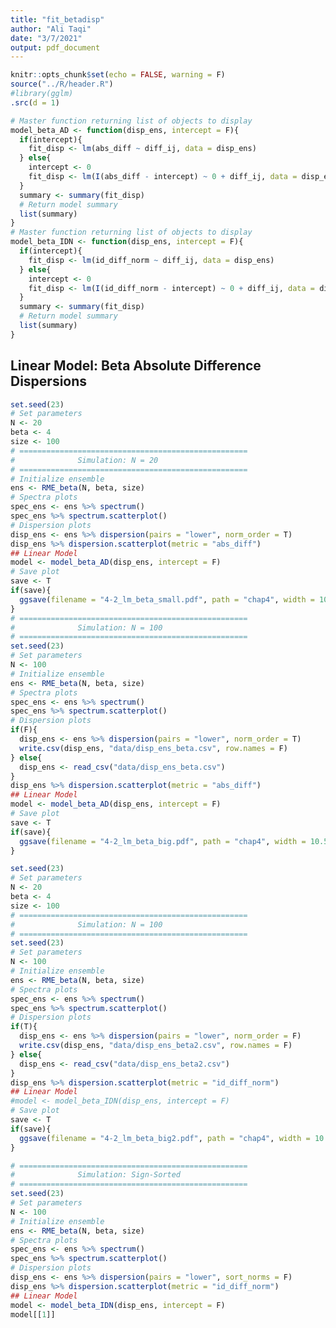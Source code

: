 ```yaml
---
title: "fit_betadisp"
author: "Ali Taqi"
date: "3/7/2021"
output: pdf_document
---
```


```r
knitr::opts_chunk$set(echo = FALSE, warning = F)
source("../R/header.R")
#library(gglm)
.src(d = 1)
```

```r
# Master function returning list of objects to display
model_beta_AD <- function(disp_ens, intercept = F){
  if(intercept){
    fit_disp <- lm(abs_diff ~ diff_ij, data = disp_ens)
  } else{
    intercept <- 0
    fit_disp <- lm(I(abs_diff - intercept) ~ 0 + diff_ij, data = disp_ens)
  }
  summary <- summary(fit_disp)
  # Return model summary
  list(summary)
}
# Master function returning list of objects to display
model_beta_IDN <- function(disp_ens, intercept = F){
  if(intercept){
    fit_disp <- lm(id_diff_norm ~ diff_ij, data = disp_ens)
  } else{
    intercept <- 0
    fit_disp <- lm(I(id_diff_norm - intercept) ~ 0 + diff_ij, data = disp_ens)
  }
  summary <- summary(fit_disp)
  # Return model summary
  list(summary)
}
```

## Linear Model: Beta Absolute Difference Dispersions 

```r
set.seed(23)
# Set parameters
N <- 20
beta <- 4
size <- 100
# ===================================================
#              Simulation: N = 20
# ===================================================
# Initialize ensemble
ens <- RME_beta(N, beta, size)
# Spectra plots
spec_ens <- ens %>% spectrum()
spec_ens %>% spectrum.scatterplot()
# Dispersion plots
disp_ens <- ens %>% dispersion(pairs = "lower", norm_order = T)
disp_ens %>% dispersion.scatterplot(metric = "abs_diff")
## Linear Model
model <- model_beta_AD(disp_ens, intercept = F)
# Save plot
save <- T
if(save){
  ggsave(filename = "4-2_lm_beta_small.pdf", path = "chap4", width = 10.5, height = 7)
}
# ===================================================
#              Simulation: N = 100
# ===================================================
set.seed(23)
# Set parameters
N <- 100
# Initialize ensemble
ens <- RME_beta(N, beta, size)
# Spectra plots
spec_ens <- ens %>% spectrum()
spec_ens %>% spectrum.scatterplot()
# Dispersion plots
if(F){ 
  disp_ens <- ens %>% dispersion(pairs = "lower", norm_order = T)
  write.csv(disp_ens, "data/disp_ens_beta.csv", row.names = F)
} else{
  disp_ens <- read_csv("data/disp_ens_beta.csv")
}
disp_ens %>% dispersion.scatterplot(metric = "abs_diff")
## Linear Model
model <- model_beta_AD(disp_ens, intercept = F)
# Save plot
save <- T
if(save){
  ggsave(filename = "4-2_lm_beta_big.pdf", path = "chap4", width = 10.5, height = 7)
}
```

```r
set.seed(23)
# Set parameters
N <- 20
beta <- 4
size <- 100
# ===================================================
#              Simulation: N = 100
# ===================================================
set.seed(23)
# Set parameters
N <- 100
# Initialize ensemble
ens <- RME_beta(N, beta, size)
# Spectra plots
spec_ens <- ens %>% spectrum()
spec_ens %>% spectrum.scatterplot()
# Dispersion plots
if(T){ 
  disp_ens <- ens %>% dispersion(pairs = "lower", norm_order = F)
  write.csv(disp_ens, "data/disp_ens_beta2.csv", row.names = F)
} else{
  disp_ens <- read_csv("data/disp_ens_beta2.csv")
}
disp_ens %>% dispersion.scatterplot(metric = "id_diff_norm")
## Linear Model
#model <- model_beta_IDN(disp_ens, intercept = F)
# Save plot
save <- T
if(save){
  ggsave(filename = "4-2_lm_beta_big2.pdf", path = "chap4", width = 10.5, height = 7)
}
```

```r
# ===================================================
#              Simulation: Sign-Sorted
# ===================================================
set.seed(23)
# Set parameters
N <- 100
# Initialize ensemble
ens <- RME_beta(N, beta, size)
# Spectra plots
spec_ens <- ens %>% spectrum()
spec_ens %>% spectrum.scatterplot()
# Dispersion plots
disp_ens <- ens %>% dispersion(pairs = "lower", sort_norms = F)
disp_ens %>% dispersion.scatterplot(metric = "id_diff_norm")
## Linear Model
model <- model_beta_IDN(disp_ens, intercept = F)
model[[1]]
```


